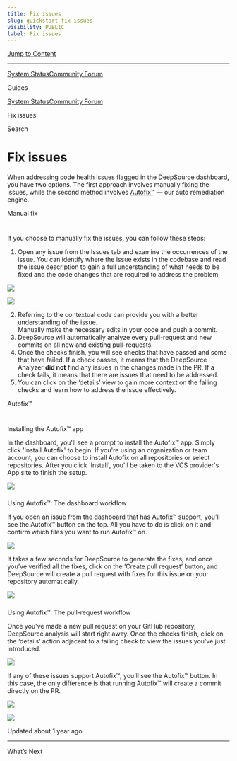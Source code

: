 ```yaml
---
title: Fix issues
slug: quickstart-fix-issues
visibility: PUBLIC
label: Fix issues
---
```

[Jump to Content](#content)

* * *

[System Status](https://deepsourcestatus.com/)[Community Forum](https://discuss.deepsource.com/)

Guides

[System Status](https://deepsourcestatus.com/)[Community Forum](https://discuss.deepsource.com/)

Fix issues

Search

Fix issues
==========

When addressing code health issues flagged in the DeepSource dashboard, you have two options. The first approach involves manually fixing the issues, while the second method involves [Autofix™](https://deepsource-docs.readme.io/docs/autofix) — our auto remediation engine.

Manual fix

[](#manual-fix)
=============================

If you choose to manually fix the issues, you can follow these steps:

1.  Open any issue from the Issues tab and examine the occurrences of the issue. You can identify where the issue exists in the codebase and read the issue description to gain a full understanding of what needs to be fixed and the code changes that are required to address the problem.

![](https://files.readme.io/940adca-manual-fix-1.png)

![](https://files.readme.io/d74d8a0-manual-fix-2.png)

2.  Referring to the contextual code can provide you with a better understanding of the issue.  
    Manually make the necessary edits in your code and push a commit.
3.  DeepSource will automatically analyze every pull-request and new commits on all new and existing pull-requests.
4.  Once the checks finish, you will see checks that have passed and some that have failed. If a check passes, it means that the DeepSource Analyzer **did not** find any issues in the changes made in the PR. If a check fails, it means that there are issues that need to be addressed.
5.  You can click on the ‘details’ view to gain more context on the failing checks and learn how to address the issue effectively.

Autofix™

[](#autofix)
========================

### 

Installing the Autofix™ app

[](#installing-the-autofix-app)

In the dashboard, you'll see a prompt to install the Autofix™ app. Simply click 'Install Autofix' to begin. If you're using an organization or team account, you can choose to install Autofix on all repositories or select repositories. After you click 'Install', you'll be taken to the VCS provider's App site to finish the setup.

![](https://files.readme.io/3a7681f-install-autofix.png)

### 

Using Autofix™: The dashboard workflow

[](#using-autofix-the-dashboard-workflow)

If you open an issue from the dashboard that has Autofix™ support, you’ll see the Autofix™ button on the top. All you have to do is click on it and confirm which files you want to run Autofix™ on.

![](https://files.readme.io/c618af9-Autofix.png)

It takes a few seconds for DeepSource to generate the fixes, and once you’ve verified all the fixes, click on the ‘Create pull request’ button, and DeepSource will create a pull request with fixes for this issue on your repository automatically.

![](https://files.readme.io/8f4b830-autofix-diff.png)

### 

Using Autofix™: The pull-request workflow

[](#using-autofix-the-pull-request-workflow)

Once you’ve made a new pull request on your GitHub repository, DeepSource analysis will start right away. Once the checks finish, click on the ‘details’ action adjacent to a failing check to view the issues you’ve just introduced.

![](https://files.readme.io/b8a6fcc-pr-flow-1.png)

If any of these issues support Autofix™, you’ll see the Autofix™ button. In this case, the only difference is that running Autofix™ will create a commit directly on the PR.

![](https://files.readme.io/2742522-pr-flow-2.png)

![](https://files.readme.io/0e22e12-pr-flow-3.png)

Updated about 1 year ago

* * *

What’s Next

